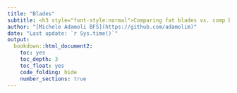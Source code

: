 ```yaml
---
title: "Blades"
subtitle: <h3 style="font-style:normal">Comparing fat blades vs. comp blades</h3>
author: "[Michele Adamoli BFS](https://github.com/adamolim)"
date: "Last update: `r Sys.time()`"
output:
  bookdown::html_document2:
    toc: yes
    toc_depth: 3
    toc_float: yes
    code_folding: hide
    number_sections: true
---
```

